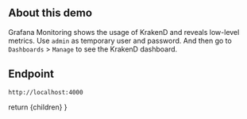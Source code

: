 
## About this demo
Grafana Monitoring shows the usage of KrakenD and reveals low-level metrics.
Use `admin` as temporary user and password. And then go to `Dashboards` > `Manage` to see the KrakenD dashboard.

## Endpoint
```
http://localhost:4000
```

  return <IntegrationLayout>{children}</IntegrationLayout>
}
